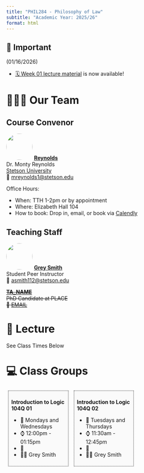 ---
title: "PHIL284 - Philosophy of Law"
subtitle: "Academic Year: 2025/26"
format: html
---

::: {.callout-important collapse=false}
## 📢 Important

(01/16/2026)

- [🗓️ Week 01 lecture material](/2025-logic/weeks/week01/page.qmd) is now available!

:::


# 🧑🏻‍🏫 Our Team

::: {.panel-tabset}
## Course Convenor


![](/figures/people/professor_octopus.png){fig-align="left" fig-alt="Photo of Dr. Reynolds" style="object-fit: cover;width:5em;height:5em;border-radius: 50%;"}
**[Reynolds](#)** <br/>
 Dr. Monty Reynolds<br/>
[Stetson University](#)</a><br/>
📧 [mreynolds1@stetson.edu](mailto:)

Office Hours:

- When: TTH 1-2pm or by appointment
- Where: Elizabeth Hall 104
- How to book: Drop in, email, or book via [Calendly](https://calendly.com/montaque-reynolds/30min)

## Teaching Staff

![](/figures/people/ta_octopunian.png){fig-align="left" fig-alt="Photo of Grey Smith" style="object-fit: cover;width:5em;height:5em;border-radius: 50%;"}
**[Grey Smith](#)** <br/>
Student Peer Instructor<br>
📧 [asmith112@stetson.edu](mailto:)

~~[](/figures/people/ta_octopunian2.png){fig-align="left" fig-alt="Photo of TA_NAME" style="object-fit: cover;width:5em;height:5em;border-radius: 50%;"}~~
~~**[TA_NAME](#)** <br/>~~
~~PhD Candidate at PLACE <br>~~
~~📧 [EMAIL](mailto:)~~


:::

# 📍 Lecture

See Class Times Below

# 💻 Class Groups

::: {style="display:inline-block;width: 28.5%;border-style: dotted;border-width: 1px;border-color: &quot;#fefefe&quot;; margin:1%;padding:1.5%;background-color:#fafafa"}
**Introduction to Logic 104Q 01**

- 📆 Mondays and Wednesdays
- ⌚ 12:00pm - 01:15pm
- 📍
- 🧑‍🏫 Grey Smith
:::

::: {style="display:inline-block;width: 28.5%;border-style: dotted;border-width: 1px;border-color: &quot;#fefefe&quot;; margin:1%;padding:1.5%;background-color:#fafafa"}
**Introduction to Logic 104Q 02**


- 📆 Tuesdays and Thursdays
- ⌚ 11:30am - 12:45pm
- 📍
- 🧑‍🏫 Grey Smith

:::
